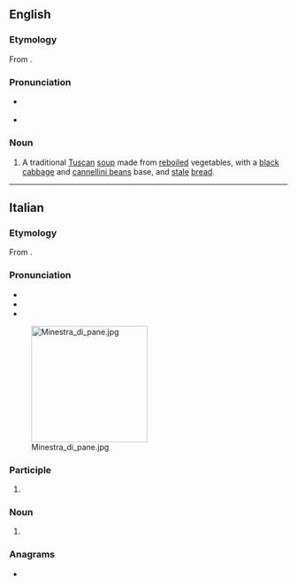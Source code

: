==English==
{{wikipedia}}

===Etymology===
From {{bor|en|it|ribollita|lit=reboiled}}.

===Pronunciation===
* {{a|UK}} {{IPA|/ˌɹiːbəˈliːtə/|/ˌɹiːbəʊˈliːtə/|lang=en}}
* {{rhymes|iːtə|lang=en}}

===Noun===
{{en-noun|-}}

# A traditional [[Tuscan]] [[soup]] made from [[reboil]]ed vegetables, with a [[black]] [[cabbage]] and [[cannellini bean]]s base, and [[stale]] [[bread]].

{{topics|en|Soups}}

----

==Italian==
{{wikipedia|lang=it}}

===Etymology===
From {{m|it|ribollire}}.

===Pronunciation===
* {{IPA|/ri.bolˈli.ta/|[riboˈlːiːt̪ä]|lang=it}}
* {{rhymes|ita|lang=it}}
* {{hyphenation|ri|bol|lì|ta|lang=it}}
[[Image:Minestra_di_pane.jpg|210px|right]]

===Participle===
{{head|it|past participle form}}

# {{feminine singular of|ribollito||reboiled|lang=it}}

===Noun===
{{it-noun|f}}

# {{lb|it|chiefly|_|uncountable}} {{l|en|ribollita}} {{gloss|traditional Tuscan soup}}
#: {{hyper|it|zuppa}}

===Anagrams===
* {{anagrams|it|brillatoi}}

{{topics|it|Cooking}}
{{topics|it|Foods}}
{{topics|it|Soups}}